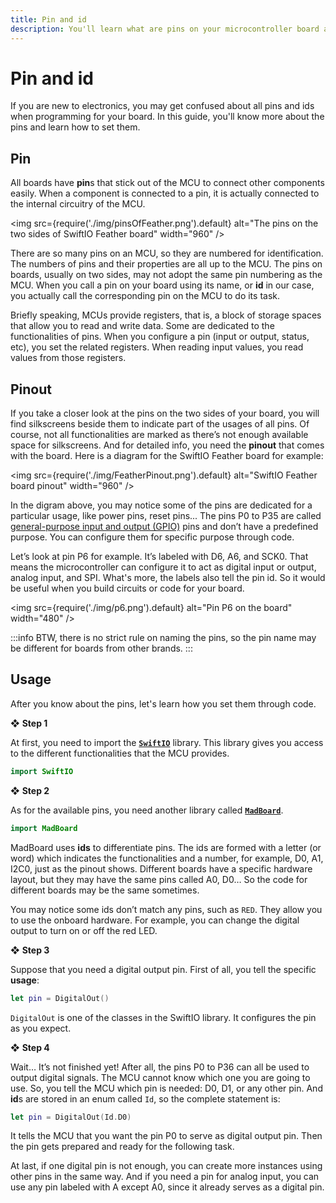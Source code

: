 ```yaml
---
title: Pin and id
description: You'll learn what are pins on your microcontroller board and what's their usage. You will also know how to set the pins on your Swift code.
---
```


# Pin and id

If you are new to electronics, you may get confused about all pins and ids when programming for your board. In this guide, you'll know more about the pins and learn how to set them. 

## Pin

All boards have **pin**s that stick out of the MCU to connect other components easily. When a component is connected to a pin, it is actually connected to the internal circuitry of the MCU. 

<img
  src={require('./img/pinsOfFeather.png').default}
  alt="The pins on the two sides of SwiftIO Feather board" width="960"
/>

There are so many pins on an MCU, so they are numbered for identification. The numbers of pins and their properties are all up to the MCU. The pins on boards, usually on two sides, may not adopt the same pin numbering as the MCU. When you call a pin on your board using its name, or **id** in our case, you actually call the corresponding pin on the MCU to do its task.

Briefly speaking, MCUs provide registers, that is, a block of storage spaces that allow you to read and write data. Some are dedicated to the functionalities of pins. When you configure a pin (input or output, status, etc), you set the related registers. When reading input values, you read values from those registers.


## Pinout

If you take a closer look at the pins on the two sides of your board, you will find silkscreens beside them to indicate part of the usages of all pins. Of course, not all functionalities are marked as there’s not enough available space for silkscreens. And for detailed info, you need the **pinout** that comes with the board. Here is a diagram for the SwiftIO Feather board for example:

<img
  src={require('./img/FeatherPinout.png').default}
  alt="SwiftIO Feather board pinout" width="960"
/>

In the digram above, you may notice some of the pins are dedicated for a particular usage, like power pins, reset pins... The pins P0 to P35 are called [general-purpose input and output (GPIO)](https://en.wikipedia.org/wiki/General-purpose_input/output) pins and don’t have a predefined purpose. You can configure them for specific purpose through code.

Let’s look at pin P6 for example. It’s labeled with D6, A6, and SCK0. That means the microcontroller can configure it to act as digital input or output, analog input, and SPI. What's more, the labels also tell the pin id. So it would be useful when you build circuits or code for your board.

<img
  src={require('./img/p6.png').default}
  alt="Pin P6 on the board" width="480"
/>

:::info
BTW, there is no strict rule on naming the pins, so the pin name may be different for boards from other brands.
:::

## Usage

After you know about the pins, let's learn how you set them through code.

❖ **Step 1**

At first, you need to import the [**`SwiftIO`**](https://github.com/madmachineio/SwiftIO) library. This library gives you access to the different functionalities that the MCU provides. 

```swift
import SwiftIO
```

❖ **Step 2**

As for the available pins, you need another library called [**`MadBoard`**](https://github.com/madmachineio/MadBoards). 

```swift
import MadBoard
```
MadBoard uses **ids** to differentiate pins. The ids are formed with a letter (or word) which indicates the functionalities and a number, for example, D0, A1, I2C0, just as the pinout shows. Different boards have a specific hardware layout, but they may have the same pins called A0, D0… So the code for different boards may be the same sometimes.

You may notice some ids don’t match any pins, such as `RED`. They allow you to use the onboard hardware. For example, you can change the digital output to turn on or off the red LED.


❖ **Step 3**

Suppose that you need a digital output pin. First of all, you tell the specific **usage**:

```swift
let pin = DigitalOut()
```

`DigitalOut` is one of the classes in the SwiftIO library. It configures the pin as you expect. 

❖ **Step 4**

Wait… It’s not finished yet! After all, the pins P0 to P36 can all be used to output digital signals. The MCU cannot know which one you are going to use. So, you tell the MCU which pin is needed: D0, D1, or any other pin. And **id**s are stored in an enum called `Id`, so the complete statement is:

```swift
let pin = DigitalOut(Id.D0)
```

It tells the MCU that you want the pin P0 to serve as digital output pin. Then the pin gets prepared and ready for the following task. 

At last, if one digital pin is not enough, you can create more instances using other pins in the same way. And if you need a pin for analog input, you can use any pin labeled with A except A0, since it already serves as a digital pin.

